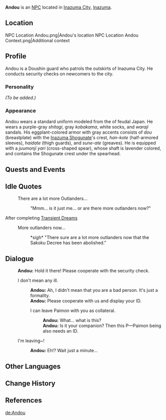 {{Meta
<!-- Remove this template after adding the missing info -->
|missing_NPC_profile  = yes
}}
{{Character Infobox
|type             = NPC
|image            = NPC Andou.png
|realname         = 
|region           = Inazuma
|affiliation      = Tenryou Commission
|title            = Doushin
|voiceEN          = [http://austinmatthewsva.com/ Austin Lee Matthews]<ref>Twitter: [https://twitter.com/amtraxVA/status/1466115881688190976 EN VA Self Announcement]</ref>
|voiceCN          = 
|voiceJP          = 
|dialoguereward   = 
}}
'''Andou''' {{Lang|ja=安藤}} is an [[NPC]] located in [[Inazuma City]], [[Inazuma]].

==Location==
<gallery>
NPC Location Andou.png|Andou's location
NPC Location Andou Context.png|Additional context
</gallery>

==Profile==
Andou is a Doushin guard who patrols the outskirts of Inazuma City. He conducts security checks on newcomers to the city.

===Personality===
''(To be added.)''

===Appearance===
Andou wears a standard uniform modeled from the {{Lang|''ashigaru''|ja=足軽}} of feudal Japan. He wears a purple-gray ''shitagi'', gray ''kobakama'', white socks, and ''waraji'' sandals. His eggplant-colored armor with gray accents consists of ''dou'' (breastplate) with the [[Inazuma Shogunate]]'s crest, ''han-kote'' (half-armored sleeves), ''haidate'' (thigh guards), and ''sune-ate'' (greaves). He is equipped with a ''juumonji yari'' (cross-shaped spear), whose shaft is lavender colored, and contains the Shogunate crest under the spearhead.

==Quests and Events==
{{Quests and Events}}

==Idle Quotes==
{{Dialogue start}}
: {{DIcon|Idle}} There are a lot more Outlanders...
:: {{A|VO Andou 01.ogg}} "Mmm... is it just me... or are there more outlanders now?"
{{Dialogue end}}

;After completing [[Transient Dreams]]
{{Dialogue start}}
: {{DIcon|Idle}} More outlanders now...
:: {{A|VO Andou 02.ogg}} *sigh* "There sure are a lot more outlanders now that the Sakoku Decree has been abolished."
{{Dialogue end}}

==Dialogue==
{{Dialogue start}}
:'''Andou:''' Hold it there! Please cooperate with the security check.
:{{DIcon}} I don't mean any ill.
::'''Andou:''' Ah, I didn't mean that you are a bad person. It's just a formality.
::'''Andou:''' Please cooperate with us and display your ID.
::{{DIcon}} I can leave Paimon with you as collateral.
:::'''Andou:''' What... what is this?
:::'''Andou:''' Is it your companion? Then this P&mdash;Paimon being also needs an ID.
:{{DIcon}} I'm leaving~!
::'''Andou:''' Eh!? Wait just a minute...
{{Dialogue end}}

==Other Languages==
{{Other Languages
|default_hidden = 1
|en      = Andou
|zhs     = 安藤
|zhs_rm  = Ānténg
|zht     = 安藤
|zht_rm  = Ānténg
|ja      = 安藤
|ja_rm   = Andou
|ko      = 안도
|ko_rm   = Ando
|es      = Andou
|fr      = Andou
|ru      = Андо
|th      = Andou
|vi      = Andou
|de      = Andou
|id      = Andou
|pt      = Andou
|tr      = Andou
|it      = Andou
}}

==Change History==
{{Change History|2.0}}

==References==
{{Reflist|1}}

[[de:Andou]]